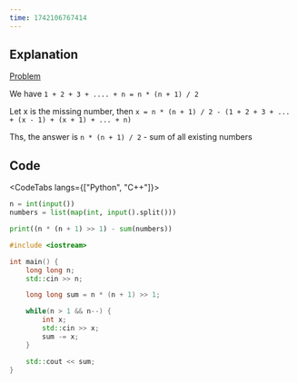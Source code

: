 ```yaml
---
time: 1742106767414
---
```


## Explanation

[Problem](https://cses.fi/problemset/task/1083)

We have `1 + 2 + 3 + .... + n = n * (n + 1) / 2`

Let x is the missing number, then
`x = n * (n + 1) / 2 - (1 + 2 + 3 + ... + (x - 1) + (x + 1) + ... + n)`

Ths, the answer is `n * (n + 1) / 2` - sum of all existing numbers
## Code

<CodeTabs langs={["Python", "C++"]}>

```python
n = int(input())
numbers = list(map(int, input().split()))

print((n * (n + 1) >> 1) - sum(numbers))
```

```cpp
#include <iostream>

int main() {
    long long n;
    std::cin >> n;

    long long sum = n * (n + 1) >> 1;

    while(n > 1 && n--) {
        int x; 
        std::cin >> x;
        sum -= x;
    }

    std::cout << sum;
}
```

</CodeTabs>